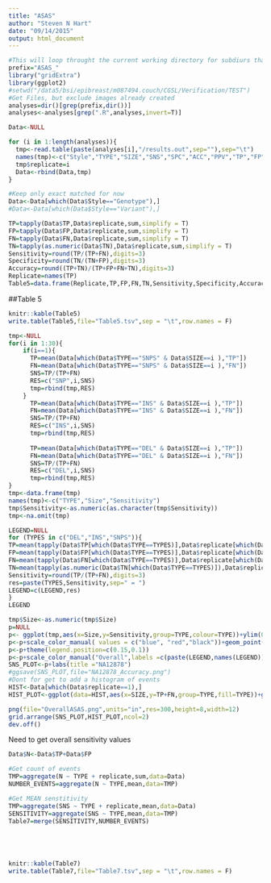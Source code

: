 ```yaml
---
title: "ASAS"
author: "Steven N Hart"
date: "09/14/2015"
output: html_document
---
```



```r
#This will loop throught the current working directory for subdiurs that start with ASAS
prefix="ASAS_"
library("gridExtra")
library(ggplot2)
#setwd("/data5/bsi/epibreast/m087494.couch/CGSL/Verification/TEST")
#Get Files, but exclude images already created
analyses=dir()[grep(prefix,dir())]
analyses<-analyses[grep(".R",analyses,invert=T)]

Data<-NULL

for (i in 1:length(analyses)){
  tmp<-read.table(paste(analyses[i],"/results.out",sep=""),sep="\t")
  names(tmp)<-c("Style","TYPE","SIZE","SNS","SPC","ACC","PPV","TP","FP","FN","TN")
  tmp$replicate=i
  Data<-rbind(Data,tmp)
}

#Keep only exact matched for now
Data<-Data[which(Data$Style=="Genotype"),]
#Data<-Data[which(Data$Style=="Variant"),]

TP=tapply(Data$TP,Data$replicate,sum,simplify = T)
FP=tapply(Data$FP,Data$replicate,sum,simplify = T)
FN=tapply(Data$FN,Data$replicate,sum,simplify = T)
TN=tapply(as.numeric(Data$TN),Data$replicate,sum,simplify = T)
Sensitivity=round(TP/(TP+FN),digits=3)
Specificity=round(TN/(TN+FP),digits=3)
Accuracy=round((TP+TN)/(TP+FP+FN+TN),digits=3)
Replicate=names(TP)
Table5=data.frame(Replicate,TP,FP,FN,TN,Sensitivity,Specificity,Accuracy)


```
##Table 5
```r
knitr::kable(Table5)
write.table(Table5,file="Table5.tsv",sep = "\t",row.names = F)
```

```r
tmp<-NULL
for(i in 1:30){
    if(i==1){
      TP=mean(Data[which(Data$TYPE=="SNPS" & Data$SIZE==i ),"TP"])
      FN=mean(Data[which(Data$TYPE=="SNPS" & Data$SIZE==i ),"FN"])
      SNS=TP/(TP+FN)
      RES=c("SNP",i,SNS)
      tmp=rbind(tmp,RES)
    }
      TP=mean(Data[which(Data$TYPE=="INS" & Data$SIZE==i ),"TP"])
      FN=mean(Data[which(Data$TYPE=="INS" & Data$SIZE==i ),"FN"])
      SNS=TP/(TP+FN)
      RES=c("INS",i,SNS)
      tmp=rbind(tmp,RES)
    
      TP=mean(Data[which(Data$TYPE=="DEL" & Data$SIZE==i ),"TP"])
      FN=mean(Data[which(Data$TYPE=="DEL" & Data$SIZE==i ),"FN"])
      SNS=TP/(TP+FN)
      RES=c("DEL",i,SNS)
      tmp=rbind(tmp,RES)
}
tmp<-data.frame(tmp)
names(tmp)<-c("TYPE","Size","Sensitivity")
tmp$Sensitivity<-as.numeric(as.character(tmp$Sensitivity))
tmp<-na.omit(tmp)

LEGEND=NULL
for (TYPES in c("DEL","INS","SNPS")){
TP=mean(tapply(Data$TP[which(Data$TYPE==TYPES)],Data$replicate[which(Data$TYPE==TYPES)],sum,simplify = T))
FP=mean(tapply(Data$FP[which(Data$TYPE==TYPES)],Data$replicate[which(Data$TYPE==TYPES)],sum,simplify = T))
FN=mean(tapply(Data$FN[which(Data$TYPE==TYPES)],Data$replicate[which(Data$TYPE==TYPES)],sum,simplify = T))
TN=mean(tapply(as.numeric(Data$TN[which(Data$TYPE==TYPES)]),Data$replicate[which(Data$TYPE==TYPES)],sum,simplify = T))
Sensitivity=round(TP/(TP+FN),digits=3)
res=paste(TYPES,Sensitivity,sep=" = ")
LEGEND=c(LEGEND,res)
}
LEGEND

tmp$Size<-as.numeric(tmp$Size)
p=NULL
p<- ggplot(tmp,aes(x=Size,y=Sensitivity,group=TYPE,colour=TYPE))+ylim(0,1)
p<-p+scale_color_manual( values = c("blue", "red","black"))+geom_point()+geom_line()
p<-p+theme(legend.position=c(0.15,0.1))
p<-p+scale_color_manual("Overall",labels =c(paste(LEGEND,names(LEGEND))), values = c("black", "red","blue"))
SNS_PLOT<-p+labs(title ="NA12878")
#ggsave(SNS_PLOT,file="NA12878_Accuracy.png")
#Dont for get to add a histogram of events
HIST<-Data[which(Data$replicate==1),]
HIST_PLOT<-ggplot(data=HIST,aes(x=SIZE,y=TP+FN,group=TYPE,fill=TYPE))+geom_bar(stat="identity",positio="dodge")+ylim(0,500)+theme(legend.position=c(0.9,0.9))

png(file="OverallASAS.png",units="in",res=300,height=8,width=12)
grid.arrange(SNS_PLOT,HIST_PLOT,ncol=2)
dev.off()

```
Need to get overall sensitivity values
```r

Data$N<-Data$TP+Data$FP

#Get count of events
TMP=aggregate(N ~ TYPE + replicate,sum,data=Data)
NUMBER_EVENTS=aggregate(N ~ TYPE,mean,data=TMP)

#Get MEAN senstitivity
TMP=aggregate(SNS ~ TYPE + replicate,mean,data=Data)
SENSITIVITY=aggregate(SNS ~ TYPE,mean,data=TMP)
Table7=merge(SENSITIVITY,NUMBER_EVENTS)





knitr::kable(Table7)
write.table(Table7,file="Table7.tsv",sep = "\t",row.names = F)
```